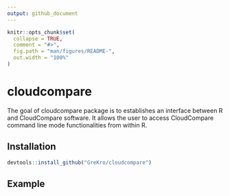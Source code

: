 ```yaml
---
output: github_document
---
```


<!-- README.md is generated from README.Rmd. Please edit that file -->

```r
knitr::opts_chunk$set(
  collapse = TRUE,
  comment = "#>",
  fig.path = "man/figures/README-",
  out.width = "100%"
)
```
# cloudcompare

The goal of cloudcompare package is to establishes an interface between R and CloudCompare software. It allows the user to access CloudCompare command line mode functionalities from within R.

## Installation

```r
devtools::install_github("GreKro/cloudcompare") 
```





## Example

